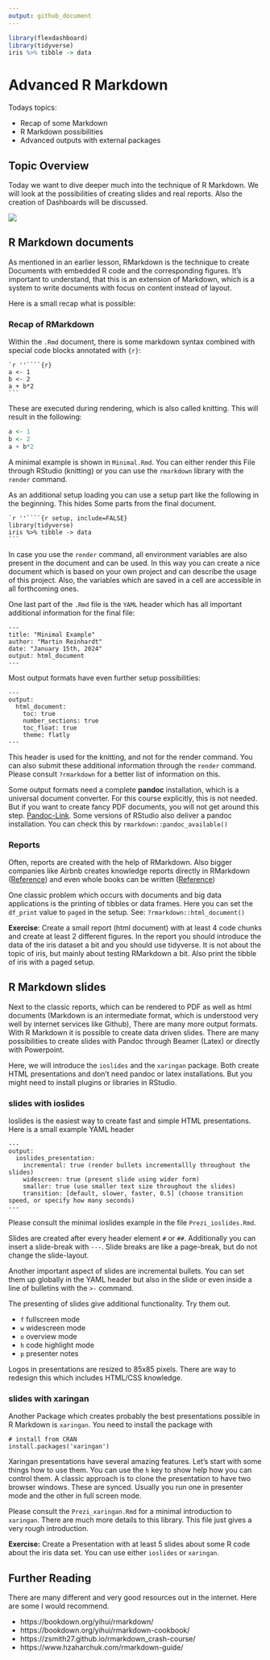 ```yaml
---
output: github_document
---
```


```r
library(flexdashboard)
library(tidyverse)
iris %>% tibble -> data
```

# Advanced R Markdown

Todays topics:

* Recap of some Markdown
* R Markdown possibilities
* Advanced outputs with external packages 

## Topic Overview

Today we want to dive deeper much into the technique of R Markdown. We will look at the possibilities of creating slides and real reports. Also the creation of Dashboards will be discussed.

![](data-science-communicate.png)

## R Markdown documents

As mentioned in an earlier lesson, RMarkdown is the technique to create Documents with embedded R code and the corresponding figures. It's important to understand, that this is an extension of Markdown, which is a system to write documents with focus on content instead of layout.

Here is a small recap what is possible: 

### Recap of RMarkdown

Within the `.Rmd` document, there is some markdown syntax combined with special code blocks annotated with `{r}`:


````
`r ''````{r}
a <- 1
b <- 2
a + b*2
```
````

These are executed during rendering, which is also called knitting. This will result in the following:

```r
a <- 1
b <- 2
a + b*2
```

A minimal example is shown in `Minimal.Rmd`. You can either render this File through RStudio (knitting) or you can use the `rmarkdown` library with the `render` command.

As an additional setup loading you can use a setup part like the following in the beginning. This hides Some parts from the final document.

````
`r ''````{r setup, include=FALSE}
library(tidyverse)
iris %>% tibble -> data
```
````

In case you use the `render` command, all environment variables are also present in the document and can be used. In this way you can create a nice document which is based on your own project and can describe the usage of this project. Also, the variables which are saved in a cell are accessible in all forthcoming ones.

One last part of the `.Rmd` file is the `YAML` header which has all important additional information for the final file:

```
---
title: "Minimal Example"
author: "Martin Reinhardt"
date: "January 15th, 2024"
output: html_document
---
```

Most output formats have even further setup possibilities:

```
---
output:
  html_document:
    toc: true
    number_sections: true
    toc_float: true
    theme: flatly
---
```

This header is used for the knitting, and not for the render command. You can also submit these additional information through the `render` command. Please consult `?rmarkdown` for a better list of information on this.

Some output formats need a complete **pandoc** installation, which is a universal document converter. For this course explicitly, this is not needed. But if you want to create fancy PDF documents, you will not get around this step. [Pandoc-Link](https://pandoc.org/). Some versions of RStudio also deliver a pandoc installation. You can check this by `rmarkdown::pandoc_available()`

### Reports

Often, reports are created with the help of RMarkdown. Also bigger companies like Airbnb creates knowledge reports directly in RMarkdown  ([Reference](https://www.tandfonline.com/doi/abs/10.1080/00031305.2017.1392362?journalCode=utas20)) and even whole books can be written ([Reference](https://www.kff.org/health-costs/report/2017-employer-health-benefits-survey/))

One classic problem which occurs with documents and big data applications is the printing of tibbles or data frames. Here you can set the `df_print` value to `paged` in the setup. See: `?rmarkdown::html_document()`

**Exercise**: Create a small report (html document) with at least 4 code chunks and create at least 2 different figures. In the report you should introduce the data of the iris dataset a bit and you should use tidyverse. It is not about the topic of iris, but mainly about testing RMarkdown a bit. Also print the tibble of iris with a paged setup.

## R Markdown slides

Next to the classic reports, which can be rendered to PDF as well as html documents (Markdown is an intermediate format, which is understood very well by internet services like Github), There are many more output formats. With R Markdown it is possible to create data driven slides. There are many possibilities to create slides with Pandoc through Beamer (Latex) or directly with Powerpoint.

Here, we will introduce the `ioslides` and the `xaringan` package. Both create HTML presentations and don't need pandoc or latex installations. But you might need to install plugins or libraries in RStudio.

### slides with ioslides

Ioslides is the easiest way to create fast and simple HTML presentations. Here is a small example YAML header

```
---
output:
  ioslides_presentation:
    incremental: true (render bullets incrementallly throughout the slides)
    widescreen: true (present slide using wider form)
    smaller: true (use smaller text size throughout the slides)
    transition: [default, slower, faster, 0.5] (choose transition speed, or specify how many seconds)
---
```

Please consult the minimal ioslides example in the file `Prezi_ioslides.Rmd`.

Slides are created after every header element `#` or `##`. Additionally you can insert a slide-break with `---`. Slide breaks are like a page-break, but do not change the slide-layout.

Another important aspect of slides are incremental bullets. You can set them up globally in the YAML header but also in the slide or even inside a line of bulletins with the `>-` command.

The presenting of slides give additional functionality. Try them out.

* `f` fullscreen mode
* `w` widescreen mode
* `o` overview mode
* `h` code highlight mode
* `p` presenter notes

Logos in presentations are resized to 85x85 pixels. There are way to redesign this which includes HTML/CSS knowledge.

### slides with xaringan

Another Package which creates probably the best presentations possible in R Markdown is `xaringan`. You need to install the package with

```
# install from CRAN
install.packages('xaringan')
```

Xaringan presentations have several amazing features. Let's start with some things how to use them. You can use the `h` key to show help how you can control them. A classic approach is to clone the presentation to have two browser windows. These are synced. Usually you run one in presenter mode and the other in full screen mode.

Please consult the `Prezi_xaringan.Rmd` for a minimal introduction to `xaringan`. There are much more details to this library. This file just gives a very rough introduction.

**Exercise:**
Create a Presentation with at least 5 slides about some R code about the iris data set. You can use either `ioslides` or `xaringan`.
 
## Further Reading

There are many different and very good resources out in the internet. Here are some I would recommend.

* https://bookdown.org/yihui/rmarkdown/
* https://bookdown.org/yihui/rmarkdown-cookbook/
* https://zsmith27.github.io/rmarkdown_crash-course/
* https://www.hzaharchuk.com/rmarkdown-guide/
